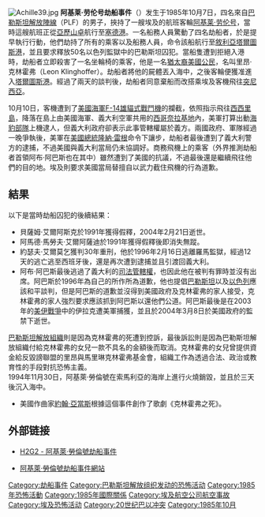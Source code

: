 [[File:Achille39.jpg|thumb]]
'''阿基莱·劳伦号劫船事件'''（'''{{lang-en|Achille Lauro hijacking}}'''）发生于1985年10月7日，四名來自[[巴勒斯坦解放阵线|巴勒斯坦解放陣線]]（PLF）的男子，挾持了一艘埃及的航班客輪[[阿基萊·勞倫號|阿基莱·劳伦号]]，當時這艘航班正從[[亞歷山卓|亞歷山卓]]航行至[[塞德港|塞德港]]。一名船務人員驚動了四名劫船者，於是提早執行行動，他們劫持了所有的乘客以及船務人員，命令該船航行至[[敘利亞|敘利亞]][[塔尔图斯|塔爾圖斯港]]，並且要求釋放50名以色列監獄中的巴勒斯坦囚犯。當船隻遭到拒絕入港時，劫船者立即殺害了一名坐輪椅的乘客，他是一名[[猶太人|猶太裔]][[美国公民|美國公民]]，名叫里昂·克林霍弗（Leon Klinghoffer）。劫船者將他的屍體丟入海中，之後客輪便獲准進入[[塔尔图斯|塔爾圖斯港]]。經過了兩天的談判後，劫船者同意棄船而改搭乘埃及客機飛往[[突尼西亞|突尼西亞]]。

10月10日，客機遭到了[[美國海軍|美國海軍]][[F-14雄貓式戰鬥機|F-14雄貓式戰鬥機]]的攔截，依照指示飛往[[西西里島|西西里島]]，降落在島上由美國海軍、義大利空軍共用的[[西哥奈拉基地|西哥奈拉基地]]內，美軍打算出動[[海豹部隊|海豹部隊]]上機逮人，但義大利政府卻表示此事管轄權屬於義方。兩國政府、軍隊經過一晚爭執後，美軍在[[美國總統|美國總統]][[隆納·雷根|隆納·雷根]]命令下讓步，劫船者最後遭到了義大利警方的逮捕，不過美國與義大利當局仍未協調好。商務飛機上的乘客（外界推測劫船者首領阿布·阿巴斯也在其中）雖然遭到了美國的抗議，不過最後還是繼續飛往他們的目的地。埃及則要求美國當局替擅自以武力截住飛機的行為道歉。

==結果==
以下是當時劫船囚犯的後續結果：
*貝薩姆·艾爾阿斯克於1991年獲得假釋，2004年2月21日逝世。
*阿馬德·馬勞夫·艾爾阿薩迪於1991年獲得假釋後即消失無蹤。
*約瑟夫·艾爾莫乞獲判30年重刑，他於1996年2月16日逃離羅馬監獄，經過12天的逃亡逃至西班牙後，還是再次遭到逮捕並且引渡回義大利。
*阿布·阿巴斯最後逃過了義大利的[[司法管轄權|司法管轄權]]，也因此他在被判有罪時並沒有出席。阿巴斯於1996年為自己的所作所為道歉，他也提倡[[巴勒斯坦|巴勒斯坦]]以及[[以色列|以色列]]應該和平談判，但是阿巴斯的道歉並沒得到美國政府及克林霍弗的家人接受，克林霍弗的家人強烈要求應該抓到阿巴斯以還他們公道。阿巴斯最後是在2003年的[[美伊戰爭|美伊戰爭]]中的伊拉克遭美軍捕獲，並且於2004年3月8日於美國政府的監禁下逝世。
[[巴勒斯坦解放組織|巴勒斯坦解放組織]]則是因為克林霍弗的死遭到控訴，最後訴訟則是因為巴勒斯坦解放組織付給克林霍弗的女兒一款不具名的金額後而取消。克林霍弗的女兒曾提供資金給反毀謗聯盟的里昂與馬里琳克林霍弗基金會，組織工作為透過合法、政治或教育性的手段對抗恐怖主義。<br />1994年11月30日，阿基萊·勞倫號在索馬利亞的海岸上進行火燒銷毀，並且於三天後沉入海中。
*美國作曲家[[約翰·庫裏奇·亞當斯|約翰·亞當斯]]根據這個事件創作了歌劇《克林霍弗之死》。

==外部链接==
* [http://www.bbc.co.uk/dna/h2g2/A730900 H2G2 - 阿基萊·勞倫號劫船事件] {{Wayback|url=http://www.bbc.co.uk/dna/h2g2/A730900 |date=20110514000632 }} 

* [https://web.archive.org/web/20071012122331/http://specialoperations.com/Images_Folder/library2/achille.html 阿基萊·勞倫號劫船事件網站]

{{巴以冲突}}

[[Category:劫船事件|Category:劫船事件]]
[[Category:巴勒斯坦解放组织发动的恐怖活动|Category:巴勒斯坦解放组织发动的恐怖活动]]
[[Category:1985年恐怖活動|Category:1985年恐怖活動]]
[[Category:1985年國際關係|Category:1985年國際關係]]
[[Category:埃及航空公司航空事故|Category:埃及航空公司航空事故]]
[[Category:埃及恐怖活动|Category:埃及恐怖活动]]
[[Category:20世纪巴以冲突|Category:20世纪巴以冲突]]
[[Category:1985年10月|Category:1985年10月]]